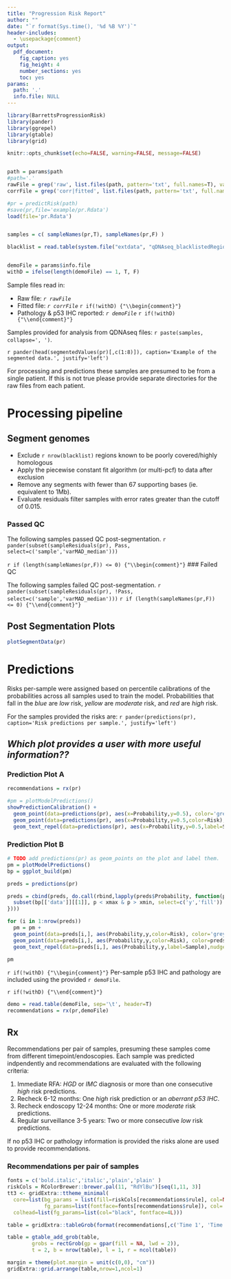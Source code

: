 ```yaml
---
title: "Progression Risk Report"
author: ""
date: "`r format(Sys.time(), '%d %B %Y')`"
header-includes:
  - \usepackage{comment}
output: 
  pdf_document: 
    fig_caption: yes
    fig_height: 4
    number_sections: yes
    toc: yes
params: 
  path: '.'
  info.file: NULL 
---
```




```r
library(BarrettsProgressionRisk)
library(pander)
library(ggrepel)
library(gtable)
library(grid)

knitr::opts_chunk$set(echo=FALSE, warning=FALSE, message=FALSE)


path = params$path
#path='.'
rawFile = grep('raw', list.files(path, pattern='txt', full.names=T), value=T, ignore.case=T)
corrFile = grep('corr|fitted', list.files(path, pattern='txt', full.names=T), value=T,ignore.case=T)

#pr = predictRisk(path)
#save(pr,file='example/pr.Rdata')
load(file='pr.Rdata')


samples = c( sampleNames(pr,T), sampleNames(pr,F) )

blacklist = read.table(system.file("extdata", "qDNAseq_blacklistedRegions.txt", package="BarrettsProgressionRisk"), sep = '\t', header=T)


demoFile = params$info.file
withD = ifelse(length(demoFile) == 1, T, F)

```

Sample files read in:

* Raw file: _`r rawFile`_
* Fitted file: _`r corrFile`_
`r if(!withD) {"\\begin{comment}"}`
* Pathology & p53 IHC reported: _`r demoFile`_
`r if(!withD) {"\\end{comment}"}`

Samples provided for analysis from QDNAseq files: `r paste(samples, collapse=', ')`. 

`r pander(head(segmentedValues(pr)[,c(1:8)]), caption='Example of the segmented data.', justify='left')`

For processing and predictions these samples are presumed to be from a single patient. If this is not true please provide separate directories for the raw files from each patient.

\pagebreak

# Processing pipeline

## Segment genomes

- Exclude `r nrow(blacklist)` regions known to be poorly covered/highly homologous
- Apply the piecewise constant fit algorithm (or multi-pcf) to data after exclusion
- Remove any segments with fewer than 67 supporting bases (ie. equivalent to 1Mb).
- Evaluate residuals filter samples with error rates greater than the cutoff of 0.015.

### Passed QC

The following samples passed QC post-segmentation.
`r pander(subset(sampleResiduals(pr), Pass, select=c('sample','varMAD_median')))` 


`r if (length(sampleNames(pr,F)) <= 0) {"\\begin{comment}"}`
### Failed QC

The following samples failed QC post-segmentation.
`r pander(subset(sampleResiduals(pr), !Pass, select=c('sample','varMAD_median')))` 
`r if (length(sampleNames(pr,F)) <= 0) {"\\end{comment}"}`

## Post Segmentation Plots

```r
plotSegmentData(pr)
```
\pagebreak

# Predictions

Risks per-sample were assigned based on percentile calibrations of the probabilities across all samples used to train the model.  Probabilities that fall in the *blue* are *low* risk, *yellow* are *moderate* risk, and *red* are *high* risk.

For the samples provided the risks are:
`r pander(predictions(pr), caption='Risk predictions per sample.', justify='left')`

## _Which plot provides a user with more useful information??_

### Prediction Plot A

```r
recommendations = rx(pr)

#pm = plotModelPredictions()
showPredictionCalibration() + 
  geom_point(data=predictions(pr), aes(x=Probability,y=0.5), color='grey39', shape=18, size=5, show.legend = F) + 
  geom_point(data=predictions(pr), aes(x=Probability,y=0.5,color=Risk), shape=18, size=4, show.legend = F) + 
  geom_text_repel(data=predictions(pr), aes(x=Probability,y=0.5,label=Sample,angle=45), show.legend = F )
```

### Prediction Plot B

```r
# TODO add predictions(pr) as geom_points on the plot and label them.
pm = plotModelPredictions()
bp = ggplot_build(pm)

preds = predictions(pr)

preds = cbind(preds, do.call(rbind,lapply(preds$Probability, function(p) {
  subset(bp[['data']][[1]], p < xmax & p > xmin, select=c('y','fill'))
})))

for (i in 1:nrow(preds))
  pm = pm + 
  geom_point(data=preds[i,], aes(Probability,y,color=Risk), color='grey39', shape=18, size=5) +
  geom_point(data=preds[i,], aes(Probability,y,color=Risk), color=preds[i,'fill'], shape=18, size=3) + 
  geom_text_repel(data=preds[i,], aes(Probability,y,label=Sample),nudge_y=1)

pm
```


`r if(!withD) {"\\begin{comment}"}`
Per-sample p53 IHC and pathology are included using the provided `r demoFile`.  

`r if(!withD) {"\\end{comment}"}`

```r
demo = read.table(demoFile, sep='\t', header=T)
recommendations = rx(pr,demoFile)
```

\pagebreak

## Rx 

Recommendations per pair of samples, presuming these samples come from different timepoint/endoscopies. Each sample was predicted indpendently and recommendations are evaluated with the following criteria:

1. Immediate RFA: *HGD* or *IMC* diagnosis or more than one consecutive *high* risk predictions.
2. Recheck 6-12 months: One *high* risk prediction or an *aberrant p53 IHC*.
3. Recheck endoscopy 12-24 months: One or more *moderate* risk predictions.
4. Regular surveillance 3-5 years: Two or more consecutive *low* risk predictions.


If no p53 IHC or pathology information is provided the risks alone are used to provide recommendations.

### Recommendations per pair of samples
```r
fonts = c('bold.italic','italic','plain','plain' )
riskCols = RColorBrewer::brewer.pal(11, "RdYlBu")[seq(1,11, 3)]
tt3 <- gridExtra::ttheme_minimal(
  core=list(bg_params = list(fill=riskCols[recommendations$rule], col=NA),
            fg_params=list(fontface=fonts[recommendations$rule]), col='white'),
  colhead=list(fg_params=list(col="black", fontface=4L)))

table = gridExtra::tableGrob(format(recommendations[,c('Time 1', 'Time 2', 'Rx')], core.just='left'),rows=NULL,theme=tt3  )

table = gtable_add_grob(table,
        grobs = rectGrob(gp = gpar(fill = NA, lwd = 2)),
        t = 2, b = nrow(table), l = 1, r = ncol(table))

margin = theme(plot.margin = unit(c(0,0), "cm"))
gridExtra::grid.arrange(table,nrow=1,ncol=1)
```


